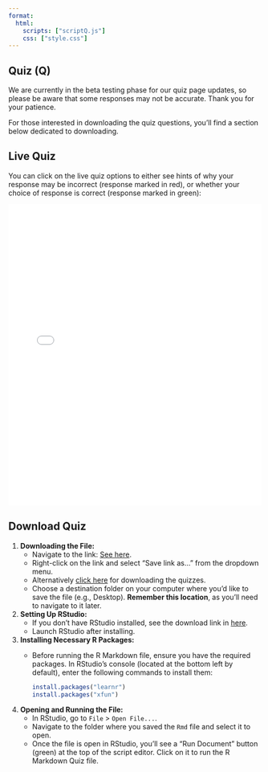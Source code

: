 ```yaml
---
format:
  html:
    scripts: ["scriptQ.js"]  
    css: ["style.css"]      
---
```


## Quiz (Q) {.unnumbered}

::: callout-warning
We are currently in the beta testing phase for our quiz page updates, so please be aware that some responses may not be accurate. Thank you for your patience.

For those interested in downloading the quiz questions, you'll find a section below dedicated to downloading.
:::

## Live Quiz

You can click on the live quiz options to either see hints of why your response may be incorrect (response marked in red), or whether your choice of response is correct (response marked in green):

```{=html}
<iframe src="researchquestionQi.html" width="100%" height="600" frameborder="0">
    <p>Your browser does not support iframes.</p>
</iframe>
```
## Download Quiz


1.  **Downloading the File:**
    -   Navigate to the link: [See here](Quiz/quizResearchQuestion.Rmd).
    -   Right-click on the link and select "Save link as..." from the dropdown menu.
    -   Alternatively <a href="Quiz/quizResearchQuestion.Rmd" download>click here</a> for downloading the quizzes.
    -   Choose a destination folder on your computer where you'd like to save the file (e.g., Desktop). **Remember this location**, as you'll need to navigate to it later.
2.  **Setting Up RStudio:**
    -   If you don't have RStudio installed, see the download link in [here](wrangling1a.html).
    -   Launch RStudio after installing.
3.  **Installing Necessary R Packages:**
    -   Before running the R Markdown file, ensure you have the required packages. In RStudio's console (located at the bottom left by default), enter the following commands to install them:

        ``` r
        install.packages("learnr")
        install.packages("xfun")
        ```
4.  **Opening and Running the File:**
    -   In RStudio, go to `File` \> `Open File...`.
    -   Navigate to the folder where you saved the `Rmd` file and select it to open.
    -   Once the file is open in RStudio, you'll see a "Run Document" button (green) at the top of the script editor. Click on it to run the R Markdown Quiz file.
